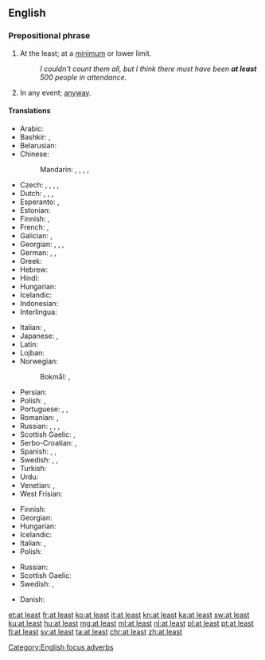 ==English==

===Prepositional phrase===
{{en-prep phrase|[[at]] [[least]]}}

# {{context|focus|lang=en}} At the least; at a [[minimum]] or lower limit.
#: ''I couldn't count them all, but I think there must have been '''at least''' 500 people in attendance.''
# In any event; [[anyway]].

====Translations====
{{trans-top|at a lower limit}}
* Arabic: {{t|ar|عَلَى اَلْأَقَلّ}}
* Bashkir: {{t|ba|кәмендә|sc=Cyrl}}, {{t|ba|иң кәмендә|sc=Cyrl}}
* Belarusian: {{t|be|прынамсi|tr=prynámsi|sc=Cyrl}}
* Chinese:
*: Mandarin: {{t+|cmn|至少|tr=zhìshǎo|sc=Hani}}, {{t|cmn|頂少|sc=Hani}}, {{t|cmn|顶少|tr=dǐngshǎo|sc=Hani}}, {{t|cmn|起碼|sc=Hani}}, {{t+|cmn|起码|tr=qǐmǎ|sc=Hani}}
* Czech: {{t+|cs|alespoň}}, {{t|cs|přinejmenším}}, {{t+|cs|nejméně}}, {{t|cs|při nejmenším}}, {{t+|cs|aspoň}}
* Dutch: {{t+|nl|minstens}}, {{t+|nl|tenminste}}, {{t+|nl|althans}}, {{t|nl|op z'n minst}}
* Esperanto: {{t|eo|minimume}}, {{t+|eo|almenaŭ}}
* Estonian: {{t|et|vähemalt}}
* Finnish: {{t+|fi|ainakin}}, {{t+|fi|vähintään}}
* French: {{t+|fr|au moins}}, {{t+|fr|au minimum}}
* Galician: {{t|gl|ao menos}}, {{t|gl|polo menos}}
* Georgian: {{t|ka|როგორც მინიმუმ|sc=Geor}}, {{t|ka|სულ მცირე|sc=Geor}}, {{t|ka|მაინც|sc=Geor}}, {{t|ka|სხვა თუ არაფერი|sc=Geor}}
* German: {{t+|de|mindestens}}, {{t+|de|zumindest}}, {{t+|de|wenigstens}}
* Greek: {{t+|el|τουλάχιστον}}
* Hebrew: {{t+|he|לפחות|tr=lefaxot|sc=Hebr}}
* Hindi: {{t|hi|कम से कम|tr=kam se kam|sc=Deva}}
* Hungarian: {{t+|hu|legalább}}
* Icelandic: {{t+|is|að minnsta kosti}}
* Indonesian: {{t+|id|minimal}}
* Interlingua: {{t|ia|al minus}}
{{trans-mid}}
* Italian: {{t+|it|almeno}}, {{t+|it|per lo meno}}
* Japanese: {{t|ja|せめて|tr=semete}}, {{t|ja|少なくとも|tr=sukunakutomo}}
* Latin: {{t|la|saltem}}
* Lojban: {{t+|jbo|su'o}}
* Norwegian:
*: Bokmål: {{t|nb|på minst}}, {{l|nb|minst}}
* Persian: {{t+|fa|اقلا|alt=اقلًا|tr=aqalan|sc=fa-Arab}}
* Polish: {{t+|pl|co najmniej}}, {{t+|pl|przynajmniej}}
* Portuguese: {{t+|pt|ao menos}}, {{t|pt|pelo menos}}, {{t+|pt|sequer}}
* Romanian: {{t|ro|cel puțin}}, {{t+|ro|măcar}}
* Russian: {{t|ru|по ме́ньшей ме́ре}}, {{t+|ru|по кра́йней ме́ре}}, {{t+|ru|хотя́ бы}}, {{t|ru|как минимум}}
* Scottish Gaelic: {{t|gd|co-dhiù}}, {{t|gd|aig a' char as lugha}}
* Serbo-Croatian: {{t|sh|barem}}, {{t+|sh|najmanje}}
* Spanish: {{t|es|al menos}}, {{t|es|por lo menos}}, {{t+|es|siquiera}}
* Swedish: {{t+|sv|åtminstone}}, {{t+|sv|i alla fall}}, {{t+|sv|i varje fall}}
* Turkish: {{t|tr|en az}}
* Urdu: {{t|ur|کم سے کم|tr=kam se kam|sc=ur-Arab}}
* Venetian: {{t+|vec|almancol}}, {{t|vec|almanco}}
* West Frisian: {{t|fy|alteast}}
{{trans-bottom}}
{{trans-top|anyway}}
* Finnish: {{t|fi|sentään}}
* Georgian: {{t|ka|მაინც|sc=Geor}}
* Hungarian: {{t+|hu|legalább}}
* Icelandic: {{t+|is|að minnsta kosti}}
* Italian: {{t+|it|almeno}}, {{t+|it|se non altro}}
* Polish: {{t+|pl|przynajmniej}}
{{trans-mid}}
* Russian: {{t+|ru|в любо́м слу́чае}}
* Scottish Gaelic: {{t|gd|co-dhiù}}
* Swedish: {{t+|sv|i varje fall}}, {{t+|sv|hur som helst}}
{{trans-bottom}}

{{checktrans-top}}
* Danish: {{t-check|da|i det mindste}}
{{trans-bottom}}

[[Category:English focus adverbs]]

[[et:at least]]
[[fr:at least]]
[[ko:at least]]
[[it:at least]]
[[kn:at least]]
[[ka:at least]]
[[sw:at least]]
[[ku:at least]]
[[hu:at least]]
[[mg:at least]]
[[ml:at least]]
[[nl:at least]]
[[pl:at least]]
[[pt:at least]]
[[fi:at least]]
[[sv:at least]]
[[ta:at least]]
[[chr:at least]]
[[zh:at least]]